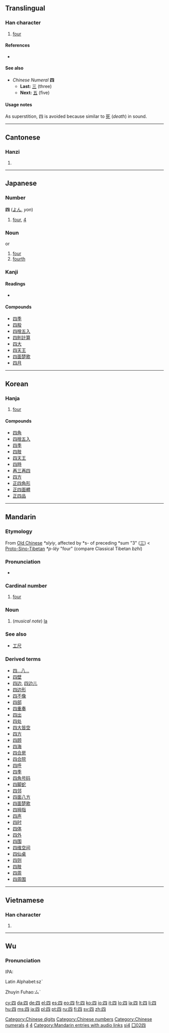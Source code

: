 <!--{{also|肆}} may be replaced by zh-forms -->
{{also|西}}
==Translingual==
{{Han stroke|[[Image:四-order.gif]]}}
{{Han stroke|[[Image:四-bw.png|250px]]}}

===Han character===
{{Han char|rn=31|rad=囗|as=02|sn=5|four=6021<sub>0</sub>|canj=田金 (WC)|ids=⿴[[囗]][[儿]]}}

# [[four]]

====References====
* {{Han ref|kx=0216.220|dkj=04682|dj=0439.210|hdz=10710.160|uh=56DB|ud=22235|bh=A57C|bd=42364}}

====See also====
* ''Chinese Numeral'' '''四'''
** '''Last:''' [[三]] (three)
** '''Next:''' [[五]] (five)

====Usage notes====
{{wikipedia|Numbers in Chinese culture#Four|Numbers in Chinese culture}}
As superstition, 四 is avoided because similar to [[死]] (''death'') in sound.

[[Category:Chinese digits]]
[[Category:Chinese numbers]]
[[Category:Chinese numerals]]

----

==Cantonese==

===Hanzi===
{{yue-hanzi|jyut=|y=[[sei3]]}}

# {{defn|Cantonese|sort=囗02}}

----

==Japanese==

===Number===
'''四''' ([[よん]], ''yon'')

# [[four]], [[4]]

===Noun===
{{ja-noun|k|hira=よん|rom=yon}} or {{ja-noun|k|hira=し|rom=shi}}

# [[four]]
# [[fourth]]

===Kanji===
{{ja-kanji|grade=1|rs=口02}}

====Readings====
* {{ja-readings|on=[[し]] (''shi'')|kun=[[よ]] (''yo''), [[よつ]] (''yotsu''), [[よっつ]] (''yottsu''), [[よん]] (''yon'')|nanori=[[あ]] (''a''), [[つ]] (''tsu''), [[よつ]] (''yotsu'')}}

====Compounds====
* [[四季]]
* [[四股]]
* [[四捨五入]]
* [[四則計算]]
* [[四大]]
* [[四天王]]
* [[四面楚歌]]
* [[四月]]

[[Category:Japanese numbers|4]]

----

==Korean==

===Hanja===
{{ko-hanja|hangeul=사|rv=sa|mr=sa|y=sa|eumhun=넉|ehrv=neok|ehmr=nŏk|ehy=nek}}

# [[four]]

====Compounds====
* [[四角]]
* [[四捨五入]]
* [[四季]]
* [[四肢]]
* [[四天王]]
* [[四時]]
* [[再三再四]]
* [[四方]]
* [[正四角形]]
* [[正四面體]]
* [[正四品]]

[[Category:Korean numbers|4]]

----

==Mandarin==

===Etymology===

From [[Old Chinese]] ''*slyiy'', affected by *s- of preceding *sum "3" ([[三]]) < [[Proto-Sino-Tibetan]] ''*p-lëy'' "four" (compare Classical Tibetan ''bzhi'')

===Pronunciation===
* {{audio|zh-sì.ogg|audio}}

===Cardinal number===
{{cmn-car-num|ts|pin=sì|pint=si4|rs=囗02}}

# [[four]]

===Noun===
{{cmn-noun|ts|pin=sì|pint=si4|rs=囗02}}

# (''musical note'') [[la]]

===See also===
* [[工尺]]

===Derived terms===
* [[四…八…]]
* [[四壁]]
* [[四边]], [[四边儿]]
* [[四边形]]
* [[四不像]]
* [[四部]]
* [[四重奏]]
* [[四出]]
* [[四处]]
* [[四大皆空]]
* [[四方]]
* [[四顾]]
* [[四海]]
* [[四合房]]
* [[四合院]]
* [[四呼]]
* [[四季]]
* [[四角号码]]
* [[四脚蛇]]
* [[四邻]]
* [[四面八方]]
* [[四面楚歌]]
* [[四拇指]]
* [[四声]]
* [[四时]]
* [[四体]]
* [[四外]]
* [[四围]]
* [[四维空间]]
* [[四仙桌]]
* [[四则]]
* [[四肢]]
* [[四周]]
* [[四周围]]

[[Category:Mandarin entries with audio links]]
[[Category:zh-cn:Numbers|si4]]
[[Category:zh-tw:Numbers|囗02四]]

----

==Vietnamese==

===Han character===
{{vi-hantu|[[tứ]], [[tớ]], [[tư]]|rs=囗02}}

# {{defn|Vietnamese|sort=囗02}}

----

==Wu==
{{zh-attention}}
===Pronunciation===
IPA:

Latin Alphabet:szˋ

Zhuyin Fuhao:ㄙˋ

[[cy:四]]
[[da:四]]
[[de:四]]
[[el:四]]
[[es:四]]
[[eo:四]]
[[fr:四]]
[[ko:四]]
[[io:四]]
[[it:四]]
[[lo:四]]
[[la:四]]
[[lt:四]]
[[li:四]]
[[hu:四]]
[[ms:四]]
[[ja:四]]
[[pl:四]]
[[pt:四]]
[[ru:四]]
[[fi:四]]
[[sv:四]]
[[zh:四]]